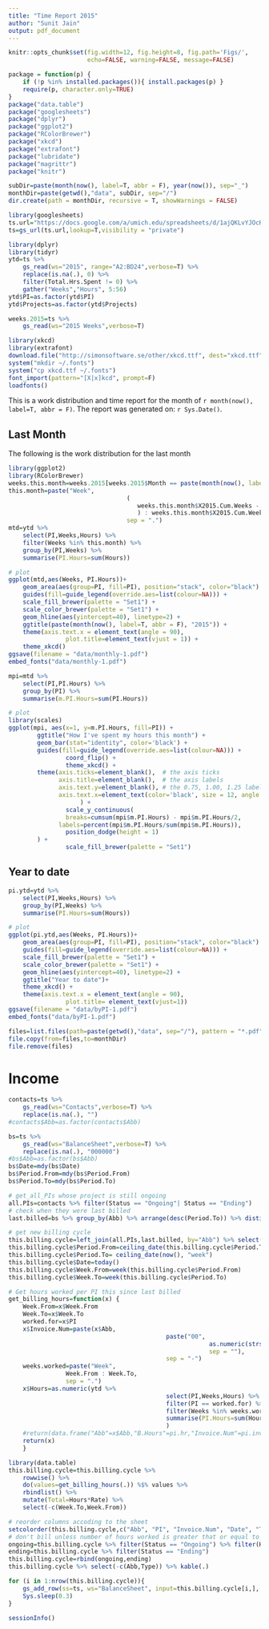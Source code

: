 ```yaml
---
title: "Time Report 2015"
author: "Sunit Jain"
output: pdf_document
---
```


```r
knitr::opts_chunk$set(fig.width=12, fig.height=8, fig.path='Figs/',
                      echo=FALSE, warning=FALSE, message=FALSE)
```

```r
package = function(p) {
	if (!p %in% installed.packages()){ install.packages(p) }
	require(p, character.only=TRUE)
}
package("data.table")
package("googlesheets")
package("dplyr")
package("ggplot2")
package("RColorBrewer")
package("xkcd")
package("extrafont")
package("lubridate")
package("magrittr")
package("knitr")
```

```r
subDir=paste(month(now(), label=T, abbr = F), year(now()), sep="_")
monthDir=paste(getwd(),"data", subDir, sep="/")
dir.create(path = monthDir, recursive = T, showWarnings = FALSE)
```

```r
library(googlesheets)
ts.url="https://docs.google.com/a/umich.edu/spreadsheets/d/1ajQKLvYJOcK0wHOsfI8bfCcJmMAxpLfz1d65H3dY0Cg/edit?usp=sharing"
ts=gs_url(ts.url,lookup=T,visibility = "private")
```

```r
library(dplyr)
library(tidyr)
ytd=ts %>%
	gs_read(ws="2015", range="A2:BD24",verbose=T) %>%
	replace(is.na(.), 0) %>%
	filter(Total.Hrs.Spent != 0) %>%
	gather("Weeks","Hours", 5:56)
ytd$PI=as.factor(ytd$PI)
ytd$Projects=as.factor(ytd$Projects)

weeks.2015=ts %>%
	gs_read(ws="2015 Weeks",verbose=T)
```

```r
library(xkcd)
library(extrafont)
download.file("http://simonsoftware.se/other/xkcd.ttf", dest="xkcd.ttf", mode="wb")
system("mkdir ~/.fonts")
system("cp xkcd.ttf ~/.fonts")
font_import(pattern="[X|x]kcd", prompt=F)
loadfonts()
```

This is a work distribution and time report for the month of ``r month(now(), label=T, abbr = F)``. The report was generated on: `r Sys.Date()`.

## Last Month
The following is the work distribution for the last month

```r
library(ggplot2)
library(RColorBrewer)
weeks.this.month=weeks.2015[weeks.2015$Month == paste(month(now(), label=T, abbr = F), "2015", sep = " "), ]
this.month=paste("Week",
								 (
								 	weeks.this.month$X2015.Cum.Weeks - weeks.this.month$X2015.Weeks +1
								 	) : weeks.this.month$X2015.Cum.Weeks,
								 sep = ".")
mtd=ytd %>%
	select(PI,Weeks,Hours) %>%
	filter(Weeks %in% this.month) %>%
	group_by(PI,Weeks) %>%
	summarise(PI.Hours=sum(Hours))

# plot
ggplot(mtd,aes(Weeks, PI.Hours))+
	geom_area(aes(group=PI, fill=PI), position="stack", color="black") + 
	guides(fill=guide_legend(override.aes=list(colour=NA))) +
	scale_fill_brewer(palette = "Set1") +
	scale_color_brewer(palette = "Set1") +
	geom_hline(aes(yintercept=40), linetype=2) +
	ggtitle(paste(month(now(), label=T, abbr = F), "2015")) +
	theme(axis.text.x = element_text(angle = 90),
				plot.title=element_text(vjust = 1)) +
	theme_xkcd()
ggsave(filename = "data/monthly-1.pdf")
embed_fonts("data/monthly-1.pdf")
```

```r
mpi=mtd %>%
	select(PI,PI.Hours) %>%
	group_by(PI) %>% 
	summarise(m.PI.Hours=sum(PI.Hours))

# plot
library(scales)
ggplot(mpi, aes(x=1, y=m.PI.Hours, fill=PI)) +
        ggtitle("How I've spent my hours this month") +
        geom_bar(stat="identity", color='black') +
        guides(fill=guide_legend(override.aes=list(colour=NA))) +
				coord_flip() +
				theme_xkcd() +
        theme(axis.ticks=element_blank(),  # the axis ticks
              axis.title=element_blank(),  # the axis labels
              axis.text.y=element_blank(), # the 0.75, 1.00, 1.25 labels
              axis.text.x=element_text(color='black', size = 12, angle = 90, family = "Comic Sans MS")
        			) +
				scale_y_continuous(
        	    breaks=cumsum(mpi$m.PI.Hours) - mpi$m.PI.Hours/2,
          	  labels=percent(mpi$m.PI.Hours/sum(mpi$m.PI.Hours)),
        	    position_dodge(height = 1)
        ) +
				scale_fill_brewer(palette = "Set1")
```

## Year to date
```r
pi.ytd=ytd %>%
	select(PI,Weeks,Hours) %>%
	group_by(PI,Weeks) %>%
	summarise(PI.Hours=sum(Hours))

# plot
ggplot(pi.ytd,aes(Weeks, PI.Hours))+
	geom_area(aes(group=PI, fill=PI), position="stack", color="black") +
	guides(fill=guide_legend(override.aes=list(colour=NA))) +
	scale_fill_brewer(palette = "Set1") +
	scale_color_brewer(palette = "Set1") +
	geom_hline(aes(yintercept=40), linetype=2) +
	ggtitle("Year to date")+
	theme_xkcd() +
	theme(axis.text.x = element_text(angle = 90),
				plot.title= element_text(vjust=1))
ggsave(filename = "data/byPI-1.pdf")
embed_fonts("data/byPI-1.pdf")
```

```r
files=list.files(path=paste(getwd(),"data", sep="/"), pattern = "*.pdf", full.names = T)
file.copy(from=files,to=monthDir)
file.remove(files)
```

\newpage

# Income

```r
contacts=ts %>%
	gs_read(ws="Contacts",verbose=T) %>%
	replace(is.na(.), "")
#contacts$Abb=as.factor(contacts$Abb)
```

```r
bs=ts %>%
	gs_read(ws="BalanceSheet",verbose=T) %>%
	replace(is.na(.), "000000")
#bs$Abb=as.factor(bs$Abb)
bs$Date=mdy(bs$Date)
bs$Period.From=mdy(bs$Period.From)
bs$Period.To=mdy(bs$Period.To)
```

```r
# get_all_PIs whose project is still ongoing
all.PIs=contacts %>% filter(Status == "Ongoing"| Status == "Ending")
# check when they were last billed
last.billed=bs %>% group_by(Abb) %>% arrange(desc(Period.To)) %>% distinct(Abb) %>% select(-PI)

# get new billing cycle
this.billing.cycle=left_join(all.PIs,last.billed, by="Abb") %>% select(Abb, PI, Invoice.Num, Date, Type, Period.From, Period.To, Shortcode, Rate, Status)
this.billing.cycle$Period.From=ceiling_date(this.billing.cycle$Period.To, "week") + days(1)
this.billing.cycle$Period.To= ceiling_date(now(), "week")
this.billing.cycle$Date=today()
this.billing.cycle$Week.From=week(this.billing.cycle$Period.From)
this.billing.cycle$Week.To=week(this.billing.cycle$Period.To)
```

```r
# Get hours worked per PI this since last billed
get_billing_hours=function(x) {
	Week.From=x$Week.From
	Week.To=x$Week.To
	worked.for=x$PI
	x$Invoice.Num=paste(x$Abb,
											paste("00",
														as.numeric(strsplit(x$Invoice.Num, split = "-")[[1]][2]) + 1,
														sep = ""),
											sep = "-")
	weeks.worked=paste("Week",
				Week.From : Week.To,
				sep = ".")
	x$Hours=as.numeric(ytd %>%
										 	select(PI,Weeks,Hours) %>%
										 	filter(PI == worked.for) %>%
										 	filter(Weeks %in% weeks.worked) %>%
										 	summarise(PI.Hours=sum(Hours))
										 	)
	#return(data.frame("Abb"=x$Abb,"B.Hours"=pi.hr,"Invoice.Num"=pi.invoice))
	return(x)
	}

library(data.table)
this.billing.cycle=this.billing.cycle %>% 
	rowwise() %>% 
	do(values=get_billing_hours(.)) %$% values %>%
	rbindlist() %>%
	mutate(Total=Hours*Rate) %>% 
	select(-c(Week.To,Week.From))

```

```r
# reorder columns accoding to the sheet
setcolorder(this.billing.cycle,c("Abb", "PI", "Invoice.Num", "Date", "Type", "Period.From", "Period.To", "Shortcode", "Hours", "Rate", "Total", "Status"))
# don't bill unless number of hours worked is greater that or equal to 5 OR the project is ending.
ongoing=this.billing.cycle %>% filter(Status == "Ongoing") %>% filter(Hours >= 5)
ending=this.billing.cycle %>% filter(Status == "Ending")
this.billing.cycle=rbind(ongoing,ending)
this.billing.cycle %>% select(-c(Abb,Type)) %>% kable(.)
```

```r
for (i in 1:nrow(this.billing.cycle)){
	gs_add_row(ss=ts, ws="BalanceSheet", input=this.billing.cycle[i,], verbose=TRUE)
	Sys.sleep(0.3)
}
```

\newpage
```r
sessionInfo()
```

